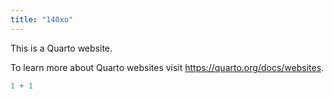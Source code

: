 ```yaml
---
title: "140xo"
---
```


This is a Quarto website.

To learn more about Quarto websites visit <https://quarto.org/docs/websites>.

```r
1 + 1
```
